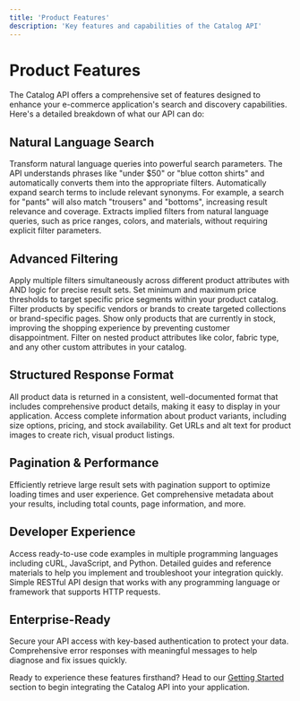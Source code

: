 ```yaml
---
title: 'Product Features'
description: 'Key features and capabilities of the Catalog API'
---
```


# Product Features

The Catalog API offers a comprehensive set of features designed to enhance your e-commerce application's search and discovery capabilities. Here's a detailed breakdown of what our API can do:

## Natural Language Search

<Accordion title="Smart Query Processing">
  Transform natural language queries into powerful search parameters. The API understands phrases like "under $50" or "blue cotton shirts" and automatically converts them into the appropriate filters.
</Accordion>

<Accordion title="Synonym Expansion">
  Automatically expand search terms to include relevant synonyms. For example, a search for "pants" will also match "trousers" and "bottoms", increasing result relevance and coverage.
</Accordion>

<Accordion title="Implicit Filter Detection">
  Extracts implied filters from natural language queries, such as price ranges, colors, and materials, without requiring explicit filter parameters.
</Accordion>

## Advanced Filtering

<Accordion title="Multi-criteria Filtering">
  Apply multiple filters simultaneously across different product attributes with AND logic for precise result sets.
</Accordion>

<Accordion title="Price Range Filtering">
  Set minimum and maximum price thresholds to target specific price segments within your product catalog.
</Accordion>

<Accordion title="Vendor Filtering">
  Filter products by specific vendors or brands to create targeted collections or brand-specific pages.
</Accordion>

<Accordion title="Availability Filtering">
  Show only products that are currently in stock, improving the shopping experience by preventing customer disappointment.
</Accordion>

<Accordion title="Attribute-based Filtering">
  Filter on nested product attributes like color, fabric type, and any other custom attributes in your catalog.
</Accordion>

## Structured Response Format

<Accordion title="Consistent Product Object Structure">
  All product data is returned in a consistent, well-documented format that includes comprehensive product details, making it easy to display in your application.
</Accordion>

<Accordion title="Detailed Variant Information">
  Access complete information about product variants, including size options, pricing, and stock availability.
</Accordion>

<Accordion title="Image Support">
  Get URLs and alt text for product images to create rich, visual product listings.
</Accordion>

## Pagination & Performance

<Accordion title="Page-based Results">
  Efficiently retrieve large result sets with pagination support to optimize loading times and user experience.
</Accordion>

<Accordion title="Metadata">
  Get comprehensive metadata about your results, including total counts, page information, and more.
</Accordion>

## Developer Experience

<Accordion title="Comprehensive Examples">
  Access ready-to-use code examples in multiple programming languages including cURL, JavaScript, and Python.
</Accordion>

<Accordion title="Clear Documentation">
  Detailed guides and reference materials to help you implement and troubleshoot your integration quickly.
</Accordion>

<Accordion title="Flexible Integration">
  Simple RESTful API design that works with any programming language or framework that supports HTTP requests.
</Accordion>

## Enterprise-Ready

<Accordion title="API Key Authentication">
  Secure your API access with key-based authentication to protect your data.
</Accordion>

<Accordion title="Error Handling">
  Comprehensive error responses with meaningful messages to help diagnose and fix issues quickly.
</Accordion>

Ready to experience these features firsthand? Head to our [Getting Started](/getting-started/authentication) section to begin integrating the Catalog API into your application. 